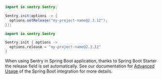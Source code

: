 ```java {tabTitle:"Java"}
import io.sentry.Sentry;

Sentry.init(options -> {
  options.setRelease("my-project-name@2.3.12");
});
```

```kotlin {tabTitle:"Kotlin"}
import io.sentry.Sentry

Sentry.init { options ->
  options.release = "my-project-name@2.3.12"
}
```

When using Sentry in Spring Boot application, thanks to Spring Boot Starter the release field is set automatically. See our documentation for [Advanced Usage](/platforms/java/guides/spring-boot/advanced-usage/#using-git-commit-id-as-the-release) of the Spring Boot integration for more details.
